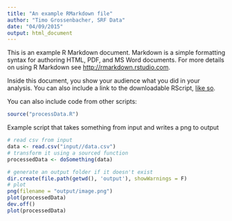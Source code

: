 ```yaml
---
title: "An example RMarkdown file"
author: "Timo Grossenbacher, SRF Data"
date: "04/09/2015"
output: html_document
---
```


This is an example R Markdown document. Markdown is a simple formatting syntax for authoring HTML, PDF, and MS Word documents. For more details on using R Markdown see <http://rmarkdown.rstudio.com>.

Inside this document, you show your audience what you did in your analysis. You can also include a link to the downloadable RScript, [like so](http://grssnbchr.github.io/rddj-reproducibility-workflow/rscript.zip).

You can also include code from other scripts:

```r
source("processData.R")
```

Example script that takes something from input and writes a png to output
```r
# read csv from input
data <- read.csv("input//data.csv")
# transform it using a sourced function
processedData <- doSomething(data)

# generate an output folder if it doesn't exist
dir.create(file.path(getwd(), 'output'), showWarnings = F)
# plot
png(filename = "output/image.png")
plot(processedData)
dev.off()
plot(processedData)
```